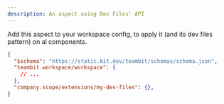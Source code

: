 ```yaml
---
description: An aspect using Dev Files' API
---
```


Add this aspect to your workspace config, to apply it (and its dev files pattern) on al components.

```json
{
  "$schema": "https://static.bit.dev/teambit/schemas/schema.json",
  "teambit.workspace/workspace": {
    // ...
  },
  "company.scope/extensions/my-dev-files": {},
}
```